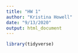 ```yaml
---
title: "HW 1"
author: "Kristina Howell"
date: "9/13/2020"
output: html_document
---
```


```r
library(tidyverse)
```


